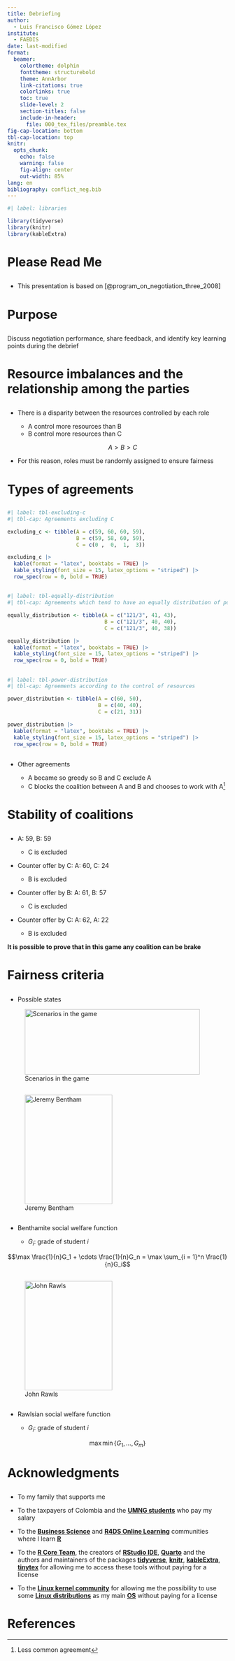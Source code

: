 ```yaml
---
title: Debriefing
author: 
  - Luis Francisco Gómez López
institute: 
  - FAEDIS
date: last-modified
format: 
  beamer:
    colortheme: dolphin
    fonttheme: structurebold
    theme: AnnArbor
    link-citations: true
    colorlinks: true
    toc: true
    slide-level: 2
    section-titles: false
    include-in-header:
      file: 000_tex_files/preamble.tex
fig-cap-location: bottom
tbl-cap-location: top
knitr: 
  opts_chunk: 
    echo: false
    warning: false
    fig-align: center
    out-width: 85%
lang: en
bibliography: conflict_neg.bib
---
```


```r
#| label: libraries

library(tidyverse)
library(knitr)
library(kableExtra)
```

# Please Read Me

## 

-   This presentation is based on [@program_on_negotiation_three_2008]

# Purpose

##

Discuss negotiation performance, share feedback, and identify key learning points during the debrief

# Resource imbalances and the relationship among the parties

##

- There is a disparity between the resources controlled by each role

    - A control more resources than B
    - B control more resources than C
    
    $$A > B > C$$

- For this reason, roles must be randomly assigned to ensure fairness

# Types of agreements

##

```r
#| label: tbl-excluding-c
#| tbl-cap: Agreements excluding C

excluding_c <- tibble(A = c(59, 60, 60, 59),
                      B = c(59, 58, 60, 59),
                      C = c(0 ,  0,  1,  3))

excluding_c |>
  kable(format = "latex", booktabs = TRUE) |>  
  kable_styling(font_size = 15, latex_options = "striped") |> 
  row_spec(row = 0, bold = TRUE)
```

##

```r
#| label: tbl-equally-distribution
#| tbl-cap: Agreements which tend to have an equally distribution of points

equally_distribution <- tibble(A = c("121/3", 41, 43),
                               B = c("121/3", 40, 40),
                               C = c("121/3", 40, 38))

equally_distribution |>
  kable(format = "latex", booktabs = TRUE) |>  
  kable_styling(font_size = 15, latex_options = "striped") |> 
  row_spec(row = 0, bold = TRUE)
```

##

```r
#| label: tbl-power-distribution
#| tbl-cap: Agreements according to the control of resources

power_distribution <- tibble(A = c(60, 50),
                             B = c(40, 40),
                             C = c(21, 31))

power_distribution |>
  kable(format = "latex", booktabs = TRUE) |>  
  kable_styling(font_size = 15, latex_options = "striped") |> 
  row_spec(row = 0, bold = TRUE)
```

##

- Other agreements

    - A became so greedy so B and C exclude A
    - C blocks the coalition between A and B and chooses to work with A[^1]
    
[^1]: Less common agreement

# Stability of coalitions

##

- A: 59, B: 59

    - C is excluded

- Counter offer by C: A: 60, C: 24

    - B is excluded
    
- Counter offer by B: A: 61, B: 57 

    - C is excluded

- Counter offer by C: A: 62, A: 22 

    - B is excluded

**It is possible to prove that in this game any coalition can be brake**

# Fairness criteria

##

- Possible states

![Scenarios in the game](000_images/009_possible_states.png){#fig-possible-states width="400px" height="150px"}

##

![Jeremy Bentham](000_images/009_jeremy_bentham_by_henry_william_pickersgill_detail.jpg){#fig-jeremy-bentham-by-henry-william-pickersgill-detail width="200px" height="250px"}

##

- Benthamite social welfare function

    - $G_i$: grade of student $i$
    
$$\max \frac{1}{n}G_1 + \cdots \frac{1}{n}G_n = \max \sum_{i = 1}^n \frac{1}{n}G_i$$

##

![John Rawls](000_images/009_john_rawls_1971_photo_portrait.jpg){#fig-john-rawls-1971-photo-portrait width="200px" height="250px"}

##

- Rawlsian social welfare function 

    - $G_i$: grade of student $i$
    
$$\max \min \{ G_1, \ldots, G_m \}$$

# Acknowledgments

##

-   To my family that supports me

-   To the taxpayers of Colombia and the [**UMNG students**](https://www.umng.edu.co/estudiante) who pay my salary

-   To the [**Business Science**](https://www.business-science.io/) and [**R4DS Online Learning**](https://www.rfordatasci.com/) communities where I learn [**R**](https://www.r-project.org/about.html)

-   To the [**R Core Team**](https://www.r-project.org/contributors.html), the creators of [**RStudio IDE**](https://rstudio.com/products/rstudio/), [**Quarto**](https://quarto.org/) and the authors and maintainers of the packages [**tidyverse**](https://CRAN.R-project.org/package=tidyverse), [**knitr**](https://CRAN.R-project.org/package=knitr), [**kableExtra**](https://CRAN.R-project.org/package=kableExtra), [**tinytex**](https://CRAN.R-project.org/package=tinytex) for allowing me to access these tools without paying for a license

-   To the [**Linux kernel community**](https://www.kernel.org/category/about.html) for allowing me the possibility to use some [**Linux distributions**](https://static.lwn.net/Distributions/) as my main [**OS**](https://en.wikipedia.org/wiki/Operating_system) without paying for a license

# References {.allowframebreaks}
